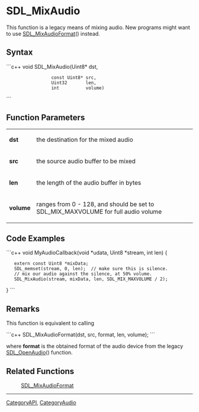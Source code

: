 <!-- pragma section-numbers off -->
<!-- pragma disable-camelcase -->

= SDL_MixAudio =
This function is a legacy means of mixing audio. New programs might want to use [[SDL_MixAudioFormat]]() instead.


== Syntax ==
```c++
void SDL_MixAudio(Uint8*       dst,
                  const Uint8* src,
                  Uint32       len,
                  int          volume)
```

== Function Parameters ==
{|
|'''dst'''
|the destination for the mixed audio
|-
|'''src'''
|the source audio buffer to be mixed
|-
|'''len'''
|the length of the audio buffer in bytes
|-
|'''volume'''
|ranges from 0 - 128, and should be set to SDL_MIX_MAXVOLUME for full audio volume
|}

== Code Examples ==
```c++
void MyAudioCallback(void *udata, Uint8 *stream, int len)
{
    extern const Uint8 *mixData;
    SDL_memset(stream, 0, len);  // make sure this is silence.
    // mix our audio against the silence, at 50% volume.
    SDL_MixAudio(stream, mixData, len, SDL_MIX_MAXVOLUME / 2);
}
```

== Remarks ==

This function is equivalent to calling

```c++
SDL_MixAudioFormat(dst, src, format, len, volume);
```

where '''format''' is the obtained format of the audio device from the legacy [[SDL_OpenAudio]]() function.

== Related Functions ==
:[[SDL_MixAudioFormat]]

----
[[CategoryAPI]], [[CategoryAudio]]
